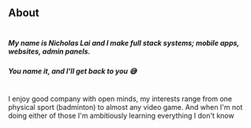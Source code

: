## About
#
##### My name is Nicholas Lai and I make full stack systems; mobile apps, websites, admin panels.
##### You name it, and I'll get back to you 😅
#
I enjoy good company with open minds, my interests range from one physical sport (badminton) to almost any video game.
And when I'm not doing either of those I'm ambitiously learning everything I don't know

